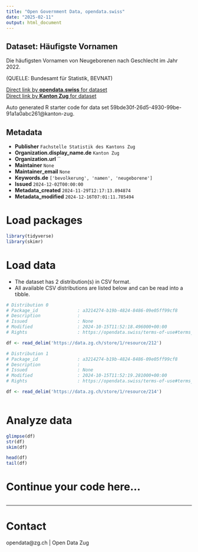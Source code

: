 ```yaml
---
title: "Open Government Data, opendata.swiss"
date: "2025-02-11"
output: html_document
---
```


## Dataset: Häufigste Vornamen

Die häufigsten Vornamen von Neugeborenen nach Geschlecht im Jahr 2022.

(QUELLE: Bundesamt für Statistik, BEVNAT)

[Direct link by **opendata.swiss** for dataset](https://opendata.swiss/de/dataset/haufigste-vornamen)<br>
[Direct link by **Kanton Zug** for dataset](https://www.zg.ch/behoerden/gesundheitsdirektion/statistikfachstelle/themen/01bevoelkerungszahlen/geburten-und-todesfaelle)

Auto generated R starter code for data set 59bde30f-26d5-4930-99be-91a1a0abc261@kanton-zug.

## Metadata

- **Publisher** `Fachstelle Statistik des Kantons Zug`
- **Organization.display_name.de** `Kanton Zug`
- **Organization.url** ``
- **Maintainer** `None`
- **Maintainer_email** `None`
- **Keywords.de** `['bevolkerung', 'namen', 'neugeborene']`
- **Issued** `2024-12-02T00:00:00`
- **Metadata_created** `2024-11-29T12:17:13.894874`
- **Metadata_modified** `2024-12-16T07:01:11.785494`


# Load packages

```r

library(tidyverse)
library(skimr)

```

# Load data

-   The dataset has 2 distribution(s) in CSV format.
-   All available CSV distributions are listed below and can be read into a tibble.

```r

# Distribution 0
# Package_id               : a3214274-b19b-4824-8486-09e05ff99cf8
# Description              : 
# Issued                   : None
# Modified                 : 2024-10-15T11:52:18.496000+00:00
# Rights                   : https://opendata.swiss/terms-of-use#terms_by

df <- read_delim('https://data.zg.ch/store/1/resource/212')

# Distribution 1
# Package_id               : a3214274-b19b-4824-8486-09e05ff99cf8
# Description              : 
# Issued                   : None
# Modified                 : 2024-10-15T11:52:19.281000+00:00
# Rights                   : https://opendata.swiss/terms-of-use#terms_by

df <- read_delim('https://data.zg.ch/store/1/resource/214')



```

# Analyze data

```r

glimpse(df)
str(df)
skim(df)

head(df)
tail(df)

```

# Continue your code here...

```r

```

------------------------------------------------------------------------

# Contact

opendata@zg.ch | Open Data Zug
